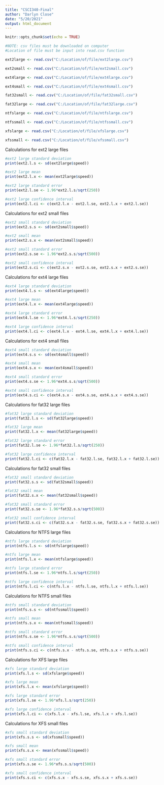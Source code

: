 ```yaml
---
title: "CSCI340-Final"
author: "Darlyn Close"
date: "5/20/2021"
output: html_document
---
```


```r
knitr::opts_chunk$set(echo = TRUE)
```

```r
#NOTE: csv files must be downloaded on computer
#Location of file must be input into read.csv function

ext2large <- read.csv("C:/Location/of/file/ext2large.csv")

ext2small <- read.csv("C:/Location/of/file/ext2small.csv")

ext4large <- read.csv("C:/Location/of/file/ext4large.csv")

ext4small <- read.csv("C:/Location/of/file/ext4small.csv")

fat32small <- read.csv("C:/Location/of/file/fat32small.csv")

fat32large <- read.csv("C:/Location/of/file/fat32large.csv")

ntfslarge <- read.csv("C:/Location/of/file/ntfslarge.csv")

ntfssmall <- read.csv("C:/Location/of/file/ntfssmall.csv")

xfslarge <- read.csv("C:/Location/of/file/xfslarge.csv")

xfssmall <- read.csv("C:/Location/of/file/xfssmall.csv")
```

Calculations for ext2 large files
```r
#ext2 large standard deviation
print(ext2.l.s <- sd(ext2large$speed))

#ext2 large mean
print(ext2.l.x <- mean(ext2large$speed))

#ext2 large standard error
print(ext2.l.se <- 1.96*ext2.l.s/sqrt(250))

#ext2 large confidence interval
print(ext2.l.ci <- c(ext2.l.x - ext2.l.se, ext2.l.x + ext2.l.se))
```

Calculations for ext2 small files
```r
#ext2 small standard deviation
print(ext2.s.s <- sd(ext2small$speed))

#ext2 small mean
print(ext2.s.x <- mean(ext2small$speed))

#ext2 small standard error
print(ext2.s.se <- 1.96*ext2.s.s/sqrt(500))

#ext2 small confidence interval
print(ext2.s.ci <- c(ext2.s.x - ext2.s.se, ext2.s.x + ext2.s.se))
```

Calculations for ext4 large files
```r
#ext4 large standard deviation
print(ext4.l.s <- sd(ext4large$speed))

#ext4 large mean
print(ext4.l.x <- mean(ext4large$speed))

#ext4 large standard error
print(ext4.l.se <- 1.96*ext4.l.s/sqrt(250))

#ext4 large confidence interval
print(ext4.l.ci <- c(ext4.l.x - ext4.l.se, ext4.l.x + ext4.l.se))
```

Calculations for ext4 small files
```r
#ext4 small standard deviation
print(ext4.s.s <- sd(ext4small$speed))

#ext4 small mean
print(ext4.s.x <- mean(ext4small$speed))

#ext4 small standard error
print(ext4.s.se <- 1.96*ext4.s.s/sqrt(500))

#ext4 small confidence interval
print(ext4.s.ci <- c(ext4.s.x - ext4.s.se, ext4.s.x + ext4.s.se))
```

Calculations for fat32 large files
```r
#fat32 large standard deviation
print(fat32.l.s <- sd(fat32large$speed))

#fat32 large mean
print(fat32.l.x <- mean(fat32large$speed))

#fat32 large standard error
print(fat32.l.se <- 1.96*fat32.l.s/sqrt(250))

#fat32 large confidence interval
print(fat32.l.ci <- c(fat32.l.x - fat32.l.se, fat32.l.x + fat32.l.se))
```

Calculations for fat32 small files
```r
#fat32 small standard deviation
print(fat32.s.s <- sd(fat32small$speed))

#fat32 small mean
print(fat32.s.x <- mean(fat32small$speed))

#fat32 small standard error
print(fat32.s.se <- 1.96*fat32.s.s/sqrt(500))

#fat32 small confidence interval
print(fat32.s.ci <- c(fat32.s.x - fat32.s.se, fat32.s.x + fat32.s.se))
```

Calculations for NTFS large files
```r
#ntfs large standard deviation
print(ntfs.l.s <- sd(ntfslarge$speed))

#ntfs large mean
print(ntfs.l.x <- mean(ntfslarge$speed))

#ntfs large standard error
print(ntfs.l.se <- 1.96*ntfs.l.s/sqrt(250))

#ntfs large confidence interval
print(ntfs.l.ci <- c(ntfs.l.x - ntfs.l.se, ntfs.l.x + ntfs.l.se))
```

Calculations for NTFS small files
```r
#ntfs small standard deviation
print(ntfs.s.s <- sd(ntfssmall$speed))

#ntfs small mean
print(ntfs.s.x <- mean(ntfssmall$speed))

#ntfs small standard error
print(ntfs.s.se <- 1.96*ntfs.s.s/sqrt(500))

#ntfs small confidence interval
print(ntfs.s.ci <- c(ntfs.s.x - ntfs.s.se, ntfs.s.x + ntfs.s.se))
```

Calculations for XFS large files
```r
#xfs large standard deviation
print(xfs.l.s <- sd(xfslarge$speed))

#xfs large mean
print(xfs.l.x <- mean(xfslarge$speed))

#xfs large standard error
print(xfs.l.se <- 1.96*xfs.l.s/sqrt(250))

#xfs large confidence interval
print(xfs.l.ci <- c(xfs.l.x - xfs.l.se, xfs.l.x + xfs.l.se))
```

Calculations for XFS small files
```r
#xfs small standard deviation
print(xfs.s.s <- sd(xfssmall$speed))

#xfs small mean
print(xfs.s.x <- mean(xfssmall$speed))

#xfs small standard error
print(xfs.s.se <- 1.96*xfs.s.s/sqrt(500))

#xfs small confidence interval
print(xfs.s.ci <- c(xfs.s.x - xfs.s.se, xfs.s.x + xfs.s.se))
```

